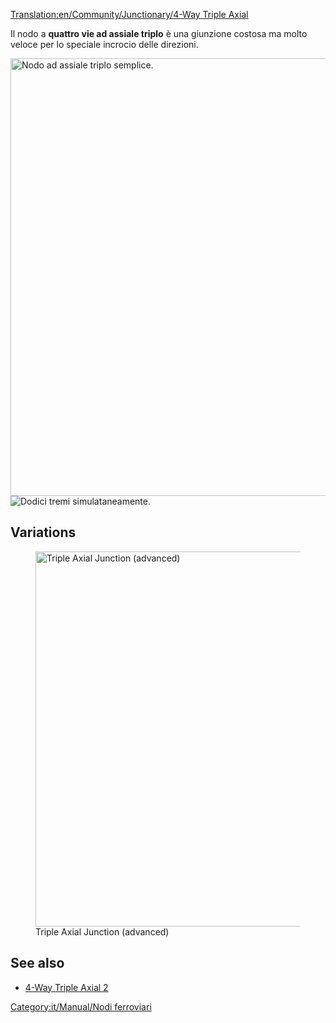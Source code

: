 [[Translation:en/Community/Junctionary/4-Way Triple Axial]]

{{it/Community/Junctionary/Nodi ferroviari}}
Il nodo a '''quattro vie ad assiale triplo''' è una giunzione costosa ma molto veloce per lo speciale incrocio delle direzioni.

[[File:en/Community/Junctionary/Tripleaxial.png|center|thumb|700px|Nodo ad assiale triplo semplice.]]
[[File:en/Community/Junctionary/4wta.gif|center|frame|Dodici tremi simulataneamente.]]

{{it/Community/Junctionary/Requisiti nodo|Costoso|3|1|0|1|0|0|1|1|0|0|1|||I treni guasti bloccano solo la propria linea.
* Gestisce un numero molto grande di treni alla volta.
* Usa indicazioni speciali -> "Superiore vs inferiore" e "Sinistra vs destra".
* Necessita di poco spazio (12x12).
* Pochi curve strette (vedi versione migliorata per l'alta velocità).
* Non sono necessarie colline (per un'estrema velocità elevata).
* Nessuno stallo o intralcio tra treni è possibile.
* Nessuna unione o divisione delle linee.
* Possibilità di gestire linee singole e doppie linee. Questo è il motivo per cui non vengono utilizzate divisioni o unioni. Fallo secondo i tuoi desideri.
* Ogni linea entra nel nodo ad un livello più alto di quando ne esce.
}}

==Variations==
[[File:en/Community/Junctionary/Tripleaxial2.png|none|thumb|600px|Triple Axial Junction (advanced)]]

==See also==
* [[en/Community/Junctionary/4-Way Triple Axial 2|4-Way Triple Axial 2]]

[[Category:it/Manual/Nodi ferroviari]]